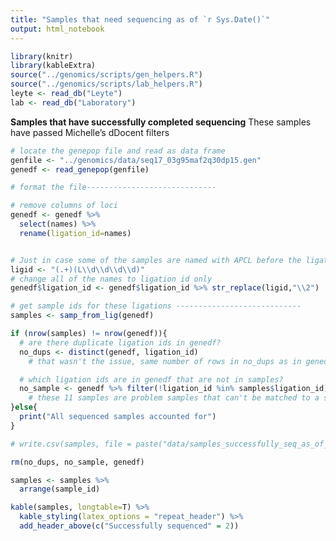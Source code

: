 ```yaml
---
title: "Samples that need sequencing as of `r Sys.Date()`"
output: html_notebook
---
```

```r
library(knitr)
library(kableExtra)
source("../genomics/scripts/gen_helpers.R")
source("../genomics/scripts/lab_helpers.R")
leyte <- read_db("Leyte")
lab <- read_db("Laboratory")
```

**Samples that have successfully completed sequencing**
These samples have passed Michelle's dDocent filters
```r
# locate the genepop file and read as data frame
genfile <- "../genomics/data/seq17_03g95maf2q30dp15.gen"
genedf <- read_genepop(genfile)

# format the file-----------------------------

# remove columns of loci
genedf <- genedf %>% 
  select(names) %>% 
  rename(ligation_id=names)


# Just in case some of the samples are named with APCL before the ligation_id, create a search term to search for ligation ids within a name
ligid <- "(.+)(L\\d\\d\\d\\d)" 
# change all of the names to ligation id only
genedf$ligation_id <- genedf$ligation_id %>% str_replace(ligid,"\\2")

# get sample ids for these ligations ----------------------------
samples <- samp_from_lig(genedf)

if (nrow(samples) != nrow(genedf)){
  # are there duplicate ligation ids in genedf?
  no_dups <- distinct(genedf, ligation_id) 
    # that wasn't the issue, same number of rows in no_dups as in genedf

  # which ligation ids are in genedf that are not in samples?
  no_sample <- genedf %>% filter(!ligation_id %in% samples$ligation_id)
    # these 11 samples are problem samples that can't be matched to a sample
}else{
  print("All sequenced samples accounted for")
}

# write.csv(samples, file = paste("data/samples_successfully_seq_as_of_", Sys.Date(), ".csv", sep = "" ))

rm(no_dups, no_sample, genedf)

samples <- samples %>% 
  arrange(sample_id)

kable(samples, longtable=T) %>% 
  kable_styling(latex_options = "repeat_header") %>%
  add_header_above(c("Successfully sequenced" = 2))

```
